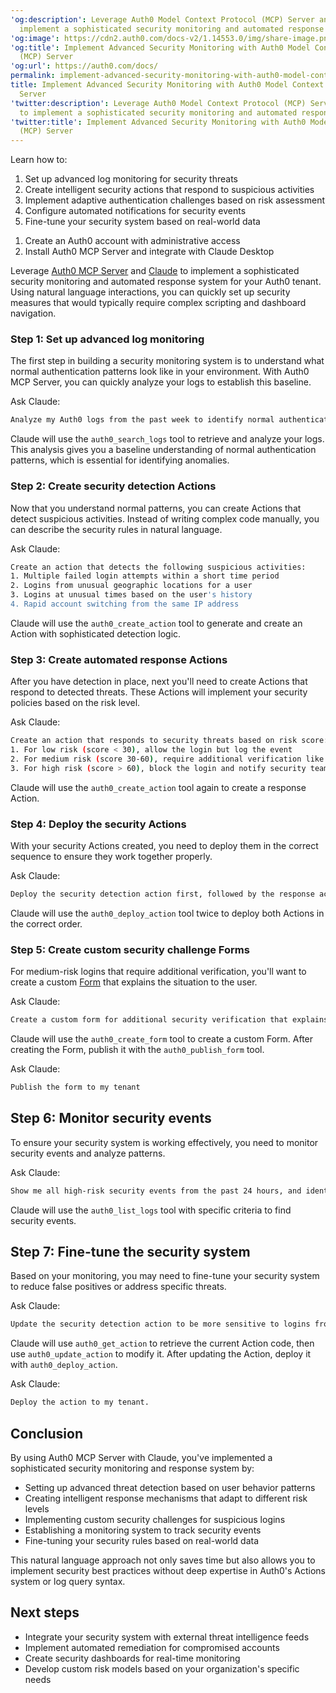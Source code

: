 ---
'og:description': Leverage Auth0 Model Context Protocol (MCP) Server and Claude to
  implement a sophisticated security monitoring and automated response system.
'og:image': https://cdn2.auth0.com/docs-v2/1.14553.0/img/share-image.png
'og:title': Implement Advanced Security Monitoring with Auth0 Model Context Protocol
  (MCP) Server
'og:url': https://auth0.com/docs/
permalink: implement-advanced-security-monitoring-with-auth0-model-context-protocol-mcp
title: Implement Advanced Security Monitoring with Auth0 Model Context Protocol (MCP)
  Server
'twitter:description': Leverage Auth0 Model Context Protocol (MCP) Server and Claude
  to implement a sophisticated security monitoring and automated response system.
'twitter:title': Implement Advanced Security Monitoring with Auth0 Model Context Protocol
  (MCP) Server
---
<Card title="Overview">

Learn how to:

1. Set up advanced log monitoring for security threats
2. Create intelligent security actions that respond to suspicious activities
3. Implement adaptive authentication challenges based on risk assessment
4. Configure automated notifications for security events
5. Fine-tune your security system based on real-world data

</Card><Card title="Before you start">

1. Create an Auth0 account with administrative access
2. Install Auth0 MCP Server and integrate with Claude Desktop

</Card>

Leverage [Auth0 MCP Server](/docs/get-started/auth0-mcp-server) and [Claude](https://claude.ai/) to implement a sophisticated security monitoring and automated response system for your Auth0 tenant. Using natural language interactions, you can quickly set up security measures that would typically require complex scripting and dashboard navigation.

### Step 1: Set up advanced log monitoring

The first step in building a security monitoring system is to understand what normal authentication patterns look like in your environment. With Auth0 MCP Server, you can quickly analyze your logs to establish this baseline.

Ask Claude:

```bash wrap lines
Analyze my Auth0 logs from the past week to identify normal authentication patterns. Look for common IP ranges, devices, browsers, and time-of-day patterns.
```






Claude will use the `auth0_search_logs` tool to retrieve and analyze your logs. This analysis gives you a baseline understanding of normal authentication patterns, which is essential for identifying anomalies.

### Step 2: Create security detection Actions

Now that you understand normal patterns, you can create Actions that detect suspicious activities. Instead of writing complex code manually, you can describe the security rules in natural language.

Ask Claude:

```bash lines
Create an action that detects the following suspicious activities:
1. Multiple failed login attempts within a short time period
2. Logins from unusual geographic locations for a user
3. Logins at unusual times based on the user's history
4. Rapid account switching from the same IP address
```






Claude will use the `auth0_create_action` tool to generate and create an Action with sophisticated detection logic.

### Step 3: Create automated response Actions

After you have detection in place, next you'll need to create Actions that respond to detected threats. These Actions will implement your security policies based on the risk level.

Ask Claude:

```bash lines
Create an action that responds to security threats based on risk score:
1. For low risk (score < 30), allow the login but log the event
2. For medium risk (score 30-60), require additional verification like MFA
3. For high risk (score > 60), block the login and notify security team
```






Claude will use the `auth0_create_action` tool again to create a response Action.

### Step 4: Deploy the security Actions

With your security Actions created, you need to deploy them in the correct sequence to ensure they work together properly.

Ask Claude:

```bash wrap lines
Deploy the security detection action first, followed by the response action. They should run in sequence during the login flow.
```






Claude will use the `auth0_deploy_action` tool twice to deploy both Actions in the correct order.

### Step 5: Create custom security challenge Forms

For medium-risk logins that require additional verification, you'll want to create a custom [Form](/docs/customize/forms) that explains the situation to the user.

Ask Claude:

```bash wrap lines
Create a custom form for additional security verification that explains to the user why additional verification is needed and provides clear instructions.
```






Claude will use the `auth0_create_form` tool to create a custom Form. After creating the Form, publish it with the `auth0_publish_form` tool.

Ask Claude:

```bash lines
Publish the form to my tenant
```






## Step 6: Monitor security events

To ensure your security system is working effectively, you need to monitor security events and analyze patterns.

Ask Claude:

```bash wrap lines
Show me all high-risk security events from the past 24 hours, and identify any patterns or trends, using score-based categorization.
```






Claude will use the `auth0_list_logs` tool with specific criteria to find security events.

## Step 7: Fine-tune the security system

Based on your monitoring, you may need to fine-tune your security system to reduce false positives or address specific threats.

Ask Claude:

```bash wrap lines
Update the security detection action to be more sensitive to logins from Russia and China, and less sensitive to unusual login times for users in the IT department.
```






Claude will use `auth0_get_action` to retrieve the current Action code, then use `auth0_update_action` to modify it. After updating the Action, deploy it with `auth0_deploy_action`.

Ask Claude:

```bash lines
Deploy the action to my tenant.
```






## Conclusion

By using Auth0 MCP Server with Claude, you've implemented a sophisticated security monitoring and response system by:

* Setting up advanced threat detection based on user behavior patterns
* Creating intelligent response mechanisms that adapt to different risk levels
* Implementing custom security challenges for suspicious logins
* Establishing a monitoring system to track security events
* Fine-tuning your security rules based on real-world data

This natural language approach not only saves time but also allows you to implement security best practices without deep expertise in Auth0's Actions system or log query syntax.

## Next steps

* Integrate your security system with external threat intelligence feeds
* Implement automated remediation for compromised accounts
* Create security dashboards for real-time monitoring
* Develop custom risk models based on your organization's specific needs